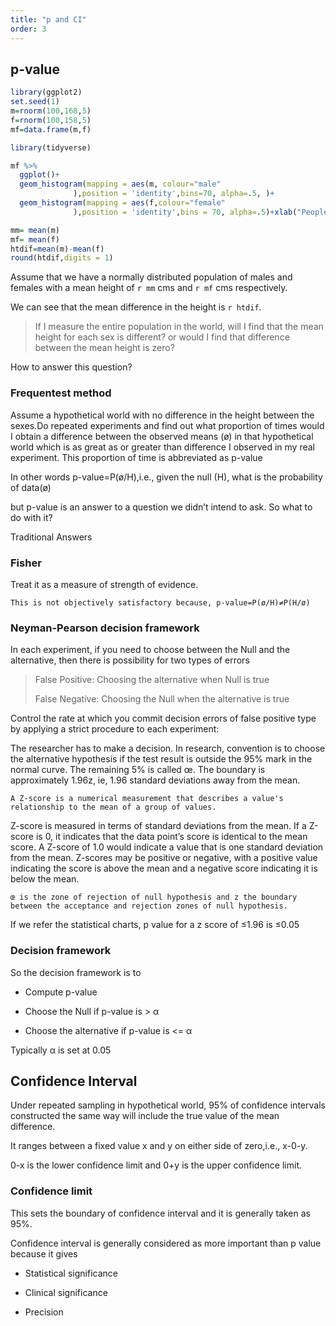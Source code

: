 ```yaml
---
title: "p and CI"
order: 3
---
```


## p-value

```r
library(ggplot2)
set.seed(1)
m=rnorm(100,168,5)
f=rnorm(100,158,5)
mf=data.frame(m,f)
```

```r
library(tidyverse)
```

```r
mf %>%
  ggplot()+
  geom_histogram(mapping = aes(m, colour="male"
              ),position = 'identity',bins=70, alpha=.5, )+
  geom_histogram(mapping = aes(f,colour="female"
              ),position = 'identity',bins = 70, alpha=.5)+xlab("People")
```

```r

mm= mean(m)
mf= mean(f)
htdif=mean(m)-mean(f)
round(htdif,digits = 1)
```

Assume that we have a normally distributed population of males and females with a mean height of `r mm` cms and `r mf` cms respectively.

We can see that the mean difference in the height is `r htdif`.

> If I measure the entire population in the world, will I find that the mean height for each sex is different? or would I find that difference between the mean height is zero?

How to answer this question?

### Frequentest method

Assume a hypothetical world with no difference in the height between the sexes.Do repeated experiments and find out what proportion of times would I obtain a difference between the observed means (ø) in that hypothetical world which is as great as or greater than difference I observed in my real experiment. This proportion of time is abbreviated as p-value

In other words p-value=P(ø/H),i.e., given the null (H), what is the probability of data(ø)

but p-value is an answer to a question we didn't intend to ask. So what to do with it?

Traditional Answers

### Fisher

Treat it as a measure of strength of evidence.

`This is not objectively satisfactory because, p-value=P(ø/H)≠P(H/ø)`

### Neyman-Pearson decision framework

In each experiment, if you need to choose between the Null and the alternative, then there is possibility for two types of errors

> False Positive: Choosing the alternative when Null is true
>
> False Negative: Choosing the Null when the alternative is true

Control the rate at which you commit decision errors of false positive type by applying a strict procedure to each experiment:

The researcher has to make a decision. In research, convention is to choose the alternative hypothesis if the test result is outside the 95% mark in the normal curve. The remaining 5% is called œ. The boundary is approximately 1.96z, ie, 1.96 standard deviations away from the mean.

`A Z-score is a numerical measurement that describes a value's relationship to the mean of a group of values.`

Z-score is measured in terms of standard deviations from the mean. If a Z-score is 0, it indicates that the data point's score is identical to the mean score. A Z-score of 1.0 would indicate a value that is one standard deviation from the mean. Z-scores may be positive or negative, with a positive value indicating the score is above the mean and a negative score indicating it is below the mean.

`œ is the zone of rejection of null hypothesis and z the boundary between the acceptance and rejection zones of null hypothesis.`

If we refer the statistical charts, p value for a z score of ≤1.96 is ≤0.05

### Decision framework

So the decision framework is to

-   Compute p-value

-   Choose the Null if p-value is \> α

-   Choose the alternative if p-value is \<= α

Typically α is set at 0.05

## Confidence Interval

Under repeated sampling in hypothetical world, 95% of confidence intervals constructed the same way will include the true value of the mean difference.

It ranges between a fixed value x and y on either side of zero,i.e., x-0-y.

0-x is the lower confidence limit and 0+y is the upper confidence limit.

### Confidence limit

This sets the boundary of confidence interval and it is generally taken as 95%.

Confidence interval is generally considered as more important than p value because it gives

-   Statistical significance

-   Clinical significance

-   Precision
